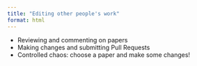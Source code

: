 ```yaml
---
title: "Editing other people's work"
format: html
---
```


-   Reviewing and commenting on papers
-   Making changes and submitting Pull Requests
-   Controlled chaos: choose a paper and make some changes!